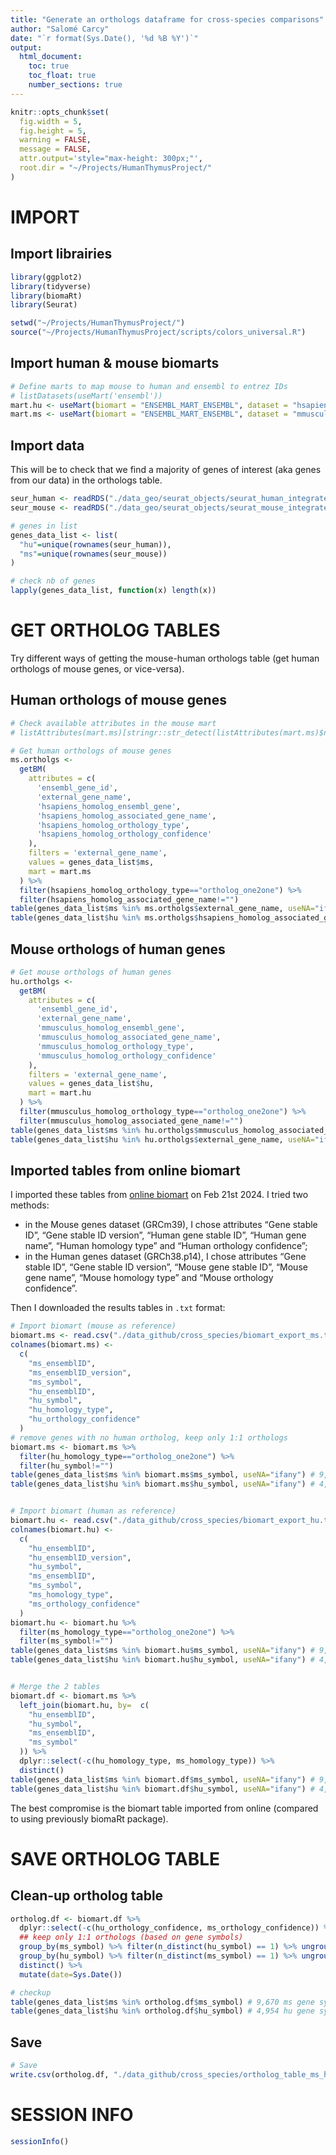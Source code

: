 ```yaml
---
title: "Generate an orthologs dataframe for cross-species comparisons"
author: "Salomé Carcy"
date: "`r format(Sys.Date(), '%d %B %Y')`"
output:
  html_document:
    toc: true
    toc_float: true
    number_sections: true
---
```


```r
knitr::opts_chunk$set(
  fig.width = 5,
  fig.height = 5,
  warning = FALSE,
  message = FALSE,
  attr.output='style="max-height: 300px;"',
  root.dir = "~/Projects/HumanThymusProject/"
)
```




# IMPORT

## Import librairies
```r
library(ggplot2)
library(tidyverse)
library(biomaRt)
library(Seurat)

setwd("~/Projects/HumanThymusProject/")
source("~/Projects/HumanThymusProject/scripts/colors_universal.R")
```


## Import human & mouse biomarts
```r
# Define marts to map mouse to human and ensembl to entrez IDs
# listDatasets(useMart('ensembl'))
mart.hu <- useMart(biomart = "ENSEMBL_MART_ENSEMBL", dataset = "hsapiens_gene_ensembl")
mart.ms <- useMart(biomart = "ENSEMBL_MART_ENSEMBL", dataset = "mmusculus_gene_ensembl")
```


## Import data
This will be to check that we find a majority of genes of interest (aka genes from our data) in the orthologs table.
```r
seur_human <- readRDS("./data_geo/seurat_objects/seurat_human_integrated_object_23_12_01.rds")
seur_mouse <- readRDS("./data_geo/seurat_objects/seurat_mouse_integrated_object_23_12_02.rds")

# genes in list
genes_data_list <- list(
  "hu"=unique(rownames(seur_human)),
  "ms"=unique(rownames(seur_mouse))
)

# check nb of genes
lapply(genes_data_list, function(x) length(x))
```




# GET ORTHOLOG TABLES

Try different ways of getting the mouse-human orthologs table (get human orthologs of mouse genes, or vice-versa).

## Human orthologs of mouse genes
```r
# Check available attributes in the mouse mart
# listAttributes(mart.ms)[stringr::str_detect(listAttributes(mart.ms)$name, "hsapiens"),]

# Get human orthologs of mouse genes
ms.ortholgs <-
  getBM(
    attributes = c(
      'ensembl_gene_id',
      'external_gene_name',
      'hsapiens_homolog_ensembl_gene',
      'hsapiens_homolog_associated_gene_name',
      'hsapiens_homolog_orthology_type',
      'hsapiens_homolog_orthology_confidence'
    ),
    filters = 'external_gene_name',
    values = genes_data_list$ms,
    mart = mart.ms
  ) %>%
  filter(hsapiens_homolog_orthology_type=="ortholog_one2one") %>%
  filter(hsapiens_homolog_associated_gene_name!="")
table(genes_data_list$ms %in% ms.ortholgs$external_gene_name, useNA="ifany") # 9,730 ms gene symbols from data not in the biomart
table(genes_data_list$hu %in% ms.ortholgs$hsapiens_homolog_associated_gene_name, useNA="ifany") # 6,104 hu gene symbols in our data not in the biomart
```


## Mouse orthologs of human genes
```r
# Get mouse orthologs of human genes
hu.ortholgs <-
  getBM(
    attributes = c(
      'ensembl_gene_id',
      'external_gene_name',
      'mmusculus_homolog_ensembl_gene',
      'mmusculus_homolog_associated_gene_name',
      'mmusculus_homolog_orthology_type',
      'mmusculus_homolog_orthology_confidence'
    ),
    filters = 'external_gene_name',
    values = genes_data_list$hu,
    mart = mart.hu
  ) %>%
  filter(mmusculus_homolog_orthology_type=="ortholog_one2one") %>%
  filter(mmusculus_homolog_associated_gene_name!="")
table(genes_data_list$ms %in% hu.ortholgs$mmusculus_homolog_associated_gene_name, useNA="ifany") # 11,297 ms gene symbols from data not in the biomart
table(genes_data_list$hu %in% hu.ortholgs$external_gene_name, useNA="ifany") # 4,963 hu gene symbols in our data not in the biomart
```


## Imported tables from online biomart
I imported these tables from [online biomart](https://useast.ensembl.org/biomart/martview/8ea546479bd07c2257297b0b8e0ddb3a) on Feb 21st 2024. I tried two methods:

- in the Mouse genes dataset (GRCm39), I chose attributes "Gene stable ID", "Gene stable ID version", "Human gene stable ID", "Human gene name", "Human homology type" and "Human orthology confidence";
- in the Human genes dataset (GRCh38.p14), I chose attributes "Gene stable ID", "Gene stable ID version", "Mouse gene stable ID", "Mouse gene name", "Mouse homology type" and "Mouse orthology confidence".

Then I downloaded the results tables in `.txt` format:
```r
# Import biomart (mouse as reference)
biomart.ms <- read.csv("./data_github/cross_species/biomart_export_ms.txt", header=T)
colnames(biomart.ms) <-
  c(
    "ms_ensemblID",
    "ms_ensemblID_version",
    "ms_symbol",
    "hu_ensemblID",
    "hu_symbol",
    "hu_homology_type",
    "hu_orthology_confidence"
  )
# remove genes with no human ortholog, keep only 1:1 orthologs
biomart.ms <- biomart.ms %>%
  filter(hu_homology_type=="ortholog_one2one") %>%
  filter(hu_symbol!="")
table(genes_data_list$ms %in% biomart.ms$ms_symbol, useNA="ifany") # 9,670 ms gene symbols from data not in the biomart
table(genes_data_list$hu %in% biomart.ms$hu_symbol, useNA="ifany") # 4,954 hu gene symbols in our data not in the biomart


# Import biomart (human as reference)
biomart.hu <- read.csv("./data_github/cross_species/biomart_export_hu.txt", header=T)
colnames(biomart.hu) <-
  c(
    "hu_ensemblID",
    "hu_ensemblID_version",
    "hu_symbol",
    "ms_ensemblID",
    "ms_symbol",
    "ms_homology_type",
    "ms_orthology_confidence"
  )
biomart.hu <- biomart.hu %>%
  filter(ms_homology_type=="ortholog_one2one") %>%
  filter(ms_symbol!="")
table(genes_data_list$ms %in% biomart.hu$ms_symbol, useNA="ifany") # 9,667 ms gene symbols from data not in the biomart
table(genes_data_list$hu %in% biomart.hu$hu_symbol, useNA="ifany") # 4,954 hu gene symbols in our data not in the biomart


# Merge the 2 tables
biomart.df <- biomart.ms %>%
  left_join(biomart.hu, by=  c(
    "hu_ensemblID",
    "hu_symbol",
    "ms_ensemblID",
    "ms_symbol"
  )) %>%
  dplyr::select(-c(hu_homology_type, ms_homology_type)) %>%
  distinct()
table(genes_data_list$ms %in% biomart.df$ms_symbol, useNA="ifany") # 9,670 ms gene symbols from data not in the biomart
table(genes_data_list$hu %in% biomart.df$hu_symbol, useNA="ifany") # 4,954 hu gene symbols in our data not in the biomart
```

The best compromise is the biomart table imported from online (compared to using previously biomaRt package).




# SAVE ORTHOLOG TABLE

## Clean-up ortholog table
```r
ortholog.df <- biomart.df %>%
  dplyr::select(-c(hu_orthology_confidence, ms_orthology_confidence)) %>%
  ## keep only 1:1 orthologs (based on gene symbols)
  group_by(ms_symbol) %>% filter(n_distinct(hu_symbol) == 1) %>% ungroup() %>%
  group_by(hu_symbol) %>% filter(n_distinct(ms_symbol) == 1) %>% ungroup() %>%
  distinct() %>%
  mutate(date=Sys.Date())

# checkup
table(genes_data_list$ms %in% ortholog.df$ms_symbol) # 9,670 ms gene symbols from data not in the biomart (out of ~22,000)
table(genes_data_list$hu %in% ortholog.df$hu_symbol) # 4,954 hu gene symbols in our data not in the biomart (out of ~17,000)
```


## Save
```r
# Save
write.csv(ortholog.df, "./data_github/cross_species/ortholog_table_ms_hu_one2one.csv", row.names = F)
```




# SESSION INFO
```r
sessionInfo()
```
